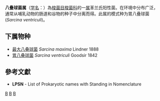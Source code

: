 {{Automatic taxobox
| taxon = Sarcina
| authority = Goodsir, 1842
| type species = 胃八叠球菌<br>''Sarcina ventriculi''
| type species authority = Goodsir, 1842
}}
'''八叠球菌属'''（[[学名|学名]]：{{lang|la|''Sarcina''}}）為[[梭菌目|梭菌目]][[梭菌科|梭菌科]]的一[[属|属]]革兰氏阳性菌。在环境中分布广泛，通常从哺乳动物的肠道和谷物的种子中分离而得。此属的模式种为胃八叠球菌(''Sarcina ventriculi'')。

==下属物种==
* [[最大八叠球菌|最大八叠球菌]] ''Sarcina maxima'' Lindner 1888
* [[胃八叠球菌|胃八叠球菌]] ''Sarcina ventriculi'' Goodsir 1842

==參考文獻==
{{reflist}}
* '''LPSN''' - List of Prokaryotic names with Standing in Nomenclature

{{taxonbar}}

[[Category:革兰氏阳性菌|B]]
[[Category:_梭菌科|B]]
[[Category:1842年描述的分类群|B]]